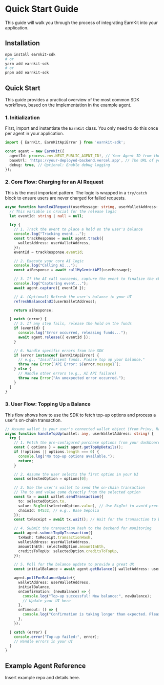 # Quick Start Guide

This guide will walk you through the process of integrating EarnKit into your application.

## Installation

```bash
npm install earnkit-sdk
# or
yarn add earnkit-sdk
# or
pnpm add earnkit-sdk
```

## Quick Start

This guide provides a practical overview of the most common SDK workflows, based on the implementation in the example agent.

### 1. Initialization

First, import and instantiate the `EarnKit` class. You only need to do this once per agent in your application.

```typescript
import { EarnKit, EarnKitApiError } from 'earnkit-sdk';

const agent = new EarnKit({
  agentId: process.env.NEXT_PUBLIC_AGENT_ID!, // Your Agent ID from the dashboard
  baseUrl: 'https://your-deployed-backend.vercel.app', // The URL of your deployed 'web' app, "https://api.earnkit.com" for production
  debug: true, // Optional: Enable debug logging
});
```

### 2. Core Flow: Charging for an AI Request

This is the most important pattern. The logic is wrapped in a `try/catch` block to ensure users are never charged for failed requests.

```typescript
async function handleAIRequest(userMessage: string, userWalletAddress: string) {
  // This variable is crucial for the release logic
  let eventId: string | null = null;

  try {
    // 1. Track the event to place a hold on the user's balance
    console.log("Tracking event...");
    const trackResponse = await agent.track({
      walletAddress: userWalletAddress,
    });
    eventId = trackResponse.eventId;

    // 2. Execute your core AI logic
    console.log("Calling AI...");
    const aiResponse = await callMyGeminiAPI(userMessage);

    // 3. If the AI call succeeds, capture the event to finalize the charge
    console.log("Capturing event...");
    await agent.capture({ eventId });

    // 4. (Optional) Refresh the user's balance in your UI
    refreshBalanceInUI(userWalletAddress);

    return aiResponse;

  } catch (error) {
    // 5. If any step fails, release the hold on the funds
    if (eventId) {
      console.log("Error occurred, releasing funds...");
      await agent.release({ eventId });
    }

    // 6. Handle specific errors from the SDK
    if (error instanceof EarnKitApiError) {
      // e.g., "Insufficient funds. Please top up your balance."
      throw new Error(`API Error: ${error.message}`);
    } else {
      // Handle other errors (e.g., AI API failure)
      throw new Error("An unexpected error occurred.");
    }
  }
}
```

### 3. User Flow: Topping Up a Balance

This flow shows how to use the SDK to fetch top-up options and process a user's on-chain transaction.

```typescript
// Assume wallet is your user's connected wallet object (from Privy, RainbowKit, etc.)
async function handleTopUp(wallet: any, userWalletAddress: string) {
  try {
    // 1. Fetch the pre-configured purchase options from your dashboard
    const { options } = await agent.getTopUpDetails();
    if (!options || options.length === 0) {
      console.log("No top-up options available.");
      return;
    }

    // 2. Assume the user selects the first option in your UI
    const selectedOption = options[0];

    // 3. Use the user's wallet to send the on-chain transaction
    // The to and value come directly from the selected option
    const tx = await wallet.sendTransaction({
      to: selectedOption.to,
      value: BigInt(selectedOption.value), // Use BigInt to avoid precision loss
      chainId: 84532, // e.g., Base Sepolia
    });
    const txReceipt = await tx.wait(); // Wait for the transaction to be mined

    // 4. Submit the transaction hash to the backend for monitoring
    await agent.submitTopUpTransaction({
      txHash: txReceipt.transactionHash,
      walletAddress: userWalletAddress,
      amountInEth: selectedOption.amountInEth,
      creditsToTopUp: selectedOption.creditsToTopUp,
    });

    // 5. Poll for the balance update to provide a great UX
    const initialBalance = await agent.getBalance({ walletAddress: userWalletAddress });

    agent.pollForBalanceUpdate({
      walletAddress: userWalletAddress,
      initialBalance,
      onConfirmation: (newBalance) => {
        console.log("Top-up successful! New balance:", newBalance);
        // Update your UI here
      },
      onTimeout: () => {
        console.log("Confirmation is taking longer than expected. Please check back soon.");
      },
    });

  } catch (error) {
    console.error("Top-up failed:", error);
    // Handle errors in your UI
  }
}
```

## Example Agent Reference

Insert example repo and details here.